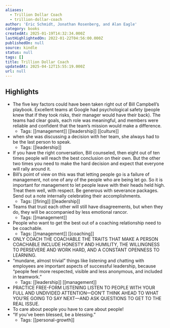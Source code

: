 ```yaml
---
aliases:
  - Trillion Dollar Coach
  - trillion-dollar-coach
author: 'Eric Schmidt, Jonathan Rosenberg, and Alan Eagle'
category: books
createdAt: 2025-01-19T14:32:34.000Z
lastHighlightedOn: 2022-01-22T04:56:00.000Z
publishedOn: null
source: kindle
status: null
tags: []
title: Trillion Dollar Coach
updatedAt: 2025-04-12T15:55:19.000Z
url: null
---
```

## Highlights

- The five key factors could have been taken right out of Bill Campbell’s playbook. Excellent teams at Google had psychological safety (people knew that if they took risks, their manager would have their back). The teams had clear goals, each role was meaningful, and members were reliable and confident that the team’s mission would make a difference.
    - Tags: [[management]] [[leadership]] [[culture]]
- when she was discussing a decision with her team, she always had to be the last person to speak.
    - Tags: [[leadership]]
- If you have the right conversation, Bill counseled, then eight out of ten times people will reach the best conclusion on their own. But the other two times you need to make the hard decision and expect that everyone will rally around it.
- Bill’s point of view on this was that letting people go is a failure of management, not one of any of the people who are being let go. So it is important for management to let people leave with their heads held high. Treat them well, with respect. Be generous with severance packages. Send out a note internally celebrating their accomplishments.
    - Tags: [[firing]] [[leadership]]
- Teams that trust each other will still have disagreements, but when they do, they will be accompanied by less emotional rancor.
    - Tags: [[management]]
- People who want to get the best out of a coaching relationship need to be coachable.
    - Tags: [[management]] [[coaching]]
- ONLY COACH THE COACHABLE THE TRAITS THAT MAKE A PERSON COACHABLE INCLUDE HONESTY AND HUMILITY, THE WILLINGNESS TO PERSEVERE AND WORK HARD, AND A CONSTANT OPENNESS TO LEARNING.
- “mundane, almost trivial” things like listening and chatting with employees are important aspects of successful leadership, because “people feel more respected, visible and less anonymous, and included in teamwork.”
    - Tags: [[leadership]] [[management]]
- PRACTICE FREE-FORM LISTENING LISTEN TO PEOPLE WITH YOUR FULL AND UNDIVIDED ATTENTION—DON’T THINK AHEAD TO WHAT YOU’RE GOING TO SAY NEXT—AND ASK QUESTIONS TO GET TO THE REAL ISSUE.
- To care about people you have to care about people!
- “If you’ve been blessed, be a blessing.”
    - Tags: [[personal-growth]]
